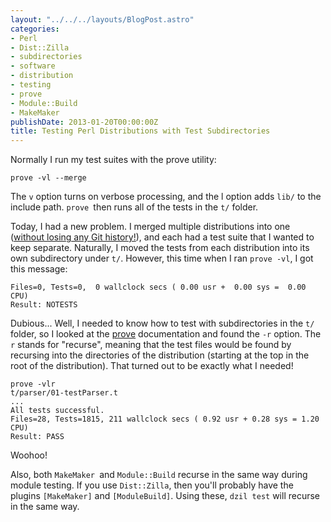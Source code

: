 ```yaml
---
layout: "../../../layouts/BlogPost.astro"
categories:
- Perl
- Dist::Zilla
- subdirectories
- software
- distribution
- testing
- prove
- Module::Build
- MakeMaker
publishDate: 2013-01-20T00:00:00Z
title: Testing Perl Distributions with Test Subdirectories
---
```


Normally I run my test suites with the prove utility:

`prove -vl --merge`

The `v` option turns on verbose processing, and the l option adds `lib/` to the include path. `prove `then runs all of the tests in the `t/` folder.

Today, I had a new problem. I merged multiple distributions into one ([without losing any Git history!](http://jasonkarns.com/blog/merge-two-git-repositories-into-one/)), and each had a test suite that I wanted to keep separate. Naturally, I moved the tests from each distribution into its own subdirectory under `t/`. However, this time when I ran `prove -vl`, I got this message:

    Files=0, Tests=0,  0 wallclock secs ( 0.00 usr +  0.00 sys =  0.00 CPU)
    Result: NOTESTS

Dubious... Well, I needed to know how to test with subdirectories in the `t/` folder, so I looked at the [prove](https://metacpan.org/module/prove) documentation and found the `-r` option. The `r` stands for "recurse", meaning that the test files would be found by recursing into the directories of the distribution (starting at the top in the root of the distribution). That turned out to be exactly what I needed!

    prove -vlr
    t/parser/01-testParser.t
    ...
    All tests successful.
    Files=28, Tests=1815, 211 wallclock secs ( 0.92 usr + 0.28 sys = 1.20 CPU)
    Result: PASS

Woohoo!

Also, both `MakeMaker `and `Module::Build` recurse in the same way during module testing. If you use `Dist::Zilla`, then you'll probably have the plugins `[MakeMaker]` and `[ModuleBuild]`. Using these, `dzil test` will recurse in the same way.
